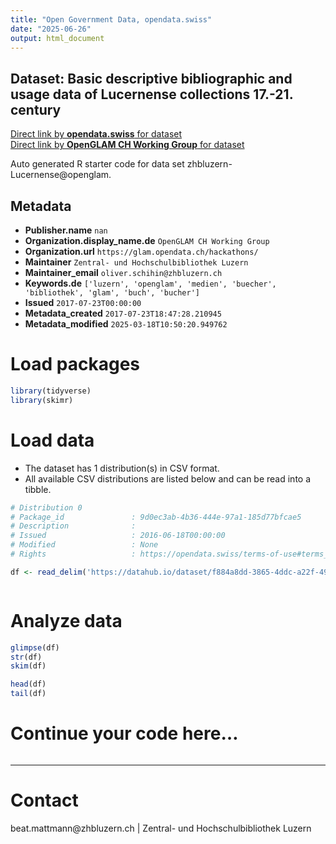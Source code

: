 ```yaml
---
title: "Open Government Data, opendata.swiss"
date: "2025-06-26"
output: html_document
---
```


## Dataset: Basic descriptive bibliographic and usage data of Lucernense collections 17.-21. century



[Direct link by **opendata.swiss** for dataset](https://opendata.swiss/de/dataset/basic-descriptive-bibliographic-and-usage-data-of-lucernense-collections-17-21-century)<br>
[Direct link by **OpenGLAM CH Working Group** for dataset]()

Auto generated R starter code for data set zhbluzern-Lucernense@openglam.

## Metadata

- **Publisher.name** `nan`
- **Organization.display_name.de** `OpenGLAM CH Working Group`
- **Organization.url** `https://glam.opendata.ch/hackathons/`
- **Maintainer** `Zentral- und Hochschulbibliothek Luzern`
- **Maintainer_email** `oliver.schihin@zhbluzern.ch`
- **Keywords.de** `['luzern', 'openglam', 'medien', 'buecher', 'bibliothek', 'glam', 'buch', 'bucher']`
- **Issued** `2017-07-23T00:00:00`
- **Metadata_created** `2017-07-23T18:47:28.210945`
- **Metadata_modified** `2025-03-18T10:50:20.949762`


# Load packages

```r

library(tidyverse)
library(skimr)

```

# Load data

-   The dataset has 1 distribution(s) in CSV format.
-   All available CSV distributions are listed below and can be read into a tibble.

```r

# Distribution 0
# Package_id               : 9d0ec3ab-4b36-444e-97a1-185d77bfcae5
# Description              : 
# Issued                   : 2016-06-18T00:00:00
# Modified                 : None
# Rights                   : https://opendata.swiss/terms-of-use#terms_open

df <- read_delim('https://datahub.io/dataset/f884a8dd-3865-4ddc-a22f-49b7dba70e0a/resource/fd265685-e478-48f0-b856-13880551cb94/download/lucernensebasic.csv')



```

# Analyze data

```r

glimpse(df)
str(df)
skim(df)

head(df)
tail(df)

```

# Continue your code here...

```r

```

------------------------------------------------------------------------

# Contact

beat.mattmann@zhbluzern.ch | Zentral- und Hochschulbibliothek Luzern

